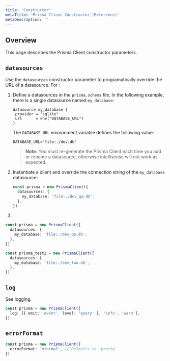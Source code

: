 ```yaml
---
title: 'Constructor'
metaTitle: 'Prisma Client Constructor (Reference)'
metaDescription: ''
---
```


## Overview

This page describes the Prisma Client constructor parameters.

## `datasources`

Use the `datasources` constructor parameter to programatically override the URL of a datasource. For :

1. Define a datasources in the `prisma.schema` file. In the following example, there is a single datasource named `my_database`:

   ```prisma
   datasource my_database {
    provider = "sqlite"
    url      = env("DATABASE_URL")
   }
   ```

   The `DATABASE_URL` environment variable defines the following value:

   ```
   DATABASE_URL="file:./dev.db"
   ```

   > **Note**: You must re-generate the Prisma Client each time you add or rename a datasource, otherwise intellisense will not work as expected.

2. Instantiate a client and override the connection string of the `my_database` datasource:


   ```ts
   const prisma = new PrismaClient({
     datasources: {
       my_database: 'file:./dev_qa.db',
     },
   })
   ```

3.

```ts
const prisma = new PrismaClient({
  datasources: {
    my_database: 'file:./dev_qa.db',
  },
})

const prisma_test2 = new PrismaClient({
  datasources: {
    my_database: 'file:./dev_two.db',
  },
})
```

## `log`

See logging.

```ts
const prisma = new PrismaClient({
  log: [{ emit: 'event', level: 'query' }, 'info', 'warn'],
})
```

## `errorFormat`

```ts
const prisma = new PrismaClient({
  errorFormat: 'minimal', // Defaults to 'pretty'
})
```

